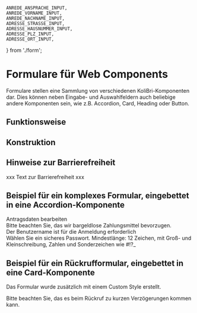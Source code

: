 	ANREDE_ANSPRACHE_INPUT,
	ANREDE_VORNAME_INPUT,
	ANREDE_NACHNAME_INPUT,
	ADRESSE_STRASSE_INPUT,
	ADRESSE_HAUSNUMMER_INPUT,
	ADRESSE_PLZ_INPUT,
	ADRESSE_ORT_INPUT,
} from './form';

<Meta title="Web Components/Form/Controlled_SAVE" argTypes={argTypes} />

# Formulare für Web Components

Formulare stellen eine Sammlung von verschiedenen KoliBri-Komponenten dar. Dies können neben Eingabe- und Auswahlfeldern auch
beliebige andere Komponenten sein, wie z.B. Accordion, Card, Heading oder Button.

## Funktionsweise

## Konstruktion

## Hinweise zur Barrierefreiheit

xxx Text zur Barrierefreiheit xxx

## Beispiel für ein komplexes Formular, eingebettet in eine Accordion-Komponente

<Canvas>
	<div>
		<kol-heading _level="2" class="mb-2 d-block">
			Antragsdaten bearbeiten
		</kol-heading>
		<kol-tabs _tabs="[{'_label': 'Persönliche Daten'},{'_label': 'Weitere Daten'},{'_label': 'Sonstiges'}]">
			<kol-form slot="tab-0" class="d-block p-2">
				<div className="my-2 d-grid gap-2">
					<kol-accordion _heading="Anrede" _level="3" _open>
						<div slot="content" className="d-block">
							<kol-controlled-input id="ansprache" _type="radio" style={{ display: 'block', padding: '1%', verticalAlign: 'top' }}></kol-controlled-input>
							<kol-controlled-input id="vorname" style={{ width: '50%', display: 'inline-block', padding: '1%', verticalAlign: 'top' }}></kol-controlled-input>
							<kol-controlled-input id="nachname" style={{ width: '50%', display: 'inline-block', padding: '1%', verticalAlign: 'top' }}></kol-controlled-input>
						</div>
					</kol-accordion>
					<kol-accordion _heading="Anschrift" _level="3">
						<div slot="content" className="d-block">
							<kol-controlled-input id="strasse" style={{ width: '50%', display: 'inline-block', padding: '1%', verticalAlign: 'top' }}></kol-controlled-input>
							<kol-controlled-input
								id="hausnummer"
								style={{ width: '50%', display: 'inline-block', padding: '1%', verticalAlign: 'top' }}
							></kol-controlled-input>
							<kol-controlled-input id="plz" style={{ width: '50%', display: 'inline-block', padding: '1%', verticalAlign: 'top' }}></kol-controlled-input>
							<kol-controlled-input id="ort" style={{ width: '50%', display: 'inline-block', padding: '1%', verticalAlign: 'top' }}></kol-controlled-input>
						</div>
					</kol-accordion>
				</div>
			</kol-form>
			<kol-form slot="tab-1" class="d-block p-2">
				<div className="my-2 d-grid gap-2">
					<kol-accordion _heading="Kontaktdaten" _level="3" _open>
						<div slot="content" className="m-2 d-grid gap-2">
							<kol-controlled-input id="telefon"></kol-controlled-input>
							<kol-controlled-input id="email"></kol-controlled-input>
						</div>
					</kol-accordion>
					<kol-accordion _heading="Zahlungsdaten" _level="3">
						<div slot="content" className="m-2 d-grid gap-2">
							<kol-controlled-input
								id="zahlart"
								_options={KoliBriDevHelper.stringifyJson([
									{ value: 'Bar', label: 'Bar' },
									{ value: 'Rechnung', label: 'Rechnung' },
									{ value: 'Lastschrift', label: 'Lastschrift' },
								])}
								_type="select"
							></kol-controlled-input>
							<kol-details _summary="Hinweis" _open>
								Bitte beachten Sie, das wir bargeldlose Zahlungsmittel bevorzugen.
							</kol-details>
							<kol-controlled-input id="inhaber"></kol-controlled-input>
							<kol-controlled-input id="iban"></kol-controlled-input>
							<kol-controlled-input id="bic"></kol-controlled-input>
							<kol-controlled-input id="bank"></kol-controlled-input>
						</div>
					</kol-accordion>
				</div>
			</kol-form>
			<kol-form slot="tab-2" class="d-block p-2">
				<div className="my-2 d-grid gap-2">
					<kol-accordion _heading="Kundenkonto" _level="1">
						<div slot="content">
							<div id="row1" style={{ display: 'flex' }}>
								<div style={{ width: '50%', padding: '0px 5px' }}>
									<kol-controlled-input
										_value=""
										_mandatory
										_name="username"
										id="username"
										_label="Benutzername"
										_placeholder="Benutzername"
									></kol-controlled-input>
									<kol-indented-text>Der Benutzername ist für die Anmeldung erforderlich</kol-indented-text>
								</div>
								<div style={{ width: '50%', padding: '0px 5px' }}>
									<kol-controlled-input _mandatory _name="password" id="password" _label="Passwort" _placeholder="Passwort"></kol-controlled-input>
									<kol-indented-text>
										Wählen Sie ein sicheres Passwort. Mindestlänge: 12 Zeichen, mit Groß- und Kleinschreibung, Zahlen und Sonderzeichen wie #!?_
									</kol-indented-text>
								</div>
							</div>
						</div>
					</kol-accordion>
					<kol-accordion _heading="Ihre Bestellung" _level="1">
						<div slot="content">
							<div id="row1" style={{ display: 'flex' }}>
								<div style={{ width: '100%', padding: '0px 5px' }}>
									<kol-table
										_caption="Ihre Bestellung"
										_orientation="vertical"
										_headers="[{'label':'Art.-Nr.:','key':'artnr'},{'label':'Artikel','key':'artikel'},{'label':'Anzahl','key':'anzahl'},{'label':'Einzelpreis','key':'ep'},{'label':'Gesamtpreis','key':'gp'}]"
										_data="[{'artnr':'123456','artikel':'Artikel 1','anzahl':'2','ep':'1299,00€','gp':'2598,00€'},{'artnr':'123456','artikel':'Artikel 2','anzahl':'2','ep':'1299,00€','gp':'2598,00€'},{'artnr':'123456','artikel':'Artikel 3','anzahl':'2','ep':'1299,00€','gp':'2598,00€'}]"
									></kol-table>
								</div>
							</div>
						</div>
					</kol-accordion>
					<kol-accordion _heading="Zusammenfassung" _level="1">
						<div slot="content">
							<div id="row1" style={{ display: 'flex' }}>
								<div style={{ width: '100%', padding: '0px 5px' }}>
									<kol-controlled-input
										_value=""
										_mandatory
										_name="acceptds"
										id="acceptds"
										_label="Ich habe die <kol-link _href='#'>Datenschutzerklärung</kol-link> gelesen und zur Kenntnis genommen"
										_type="checkbox"
									></kol-controlled-input>
									<kol-controlled-input
										_value=""
										_mandatory
										_name="acceptag"
										id="acceptag"
										_label="Ich habe die <kol-link _href='#'>Allgemeinen Geschäftsbedingungen</kol-link> gelesen und zur Kenntnis genommen"
										_type="checkbox"
									></kol-controlled-input>
									<kol-controlled-input
										_value=""
										_name="newsletter"
										id="newsletter"
										_label="Ich möchte den Newsletter abonnieren"
										_as-switch
										_type="checkbox"
									></kol-controlled-input>
									<kol-button _label="Absenden" _icon="icofont-envelope" />
								</div>
							</div>
						</div>
					</kol-accordion>
				</div>
			</kol-form>
		</kol-tabs>
		<kol-button-group class="mt-2 mb-4 d-inline-block float-end">
			<kol-button _label="Speichern" />
			<kol-button _label="Abbrechen" />
			<kol-button _label="Löschen" _disabled />
		</kol-button-group>
	</div>
</Canvas>

## Beispiel für ein Rückrufformular, eingebettet in eine Card-Komponente

Das Formular wurde zusätzlich mit einem Custom Style erstellt.

<Canvas>
	<div>
		<kol-badge _text="* Pflichtfeld" style={{ display: 'block', marginBottom: '10px' }} />
		<kol-card _headline="Rückruf anfordern" _level="1" style={{ display: 'block', border: '2px solid #000', padding: '10px' }}>
			<div slot="content">
				<div id="row1" style={{ display: 'flex' }}>
					<div style={{ width: '50%', padding: '0px 5px' }}>
						<kol-controlled-input
							_value="09:00"
							_mandatory
							_name="time"
							id="time"
							_label="Rückruf um"
							_options={KoliBriDevHelper.stringifyJson([
								{ value: '09:00', label: '09:00' },
								{ value: '10:00', label: '10:00' },
								{ value: '11:00', label: '11:00' },
								{ value: '12:00', label: '12:00' },
								{ value: '13:00', label: '13:00' },
							])}
							_type="select"
						></kol-controlled-input>
						<kol-indented-text>Bitte beachten Sie, das es beim Rückruf zu kurzen Verzögerungen kommen kann.</kol-indented-text>
					</div>
					<div style={{ width: '50%', padding: '0px 5px' }}></div>
				</div>
				<div id="row3" style={{ display: 'flex', marginTop: '10px' }}>
					<div style={{ width: '50%', padding: '0px 5px' }}>
						<kol-controlled-input _mandatory _name="name" id="name" _label="Name" _placeholder="Ihr Vor- und Nachname"></kol-controlled-input>
					</div>
					<div style={{ width: '50%', padding: '0px 5px' }}>
						<kol-controlled-input _name="firma" id="firma" _label="Firma" _placeholder="Ihre Firma"></kol-controlled-input>
					</div>
				</div>
				<div id="row4" style={{ display: 'flex', marginTop: '10px' }}>
					<div style={{ width: '100%', padding: '0px 5px' }}>
						<kol-controlled-input
							_name="bemerkungen"
							id="bemerkungen"
							_label="Bemerkungen"
							_placeholder="Ihre Bemerkungen"
							_type="textarea"
						></kol-controlled-input>
					</div>
				</div>
				<div id="row5" style={{ display: 'flex', marginTop: '10px' }}>
					<div style={{ width: '100%', padding: '0px 5px' }}>
						<kol-controlled-input
							_value=""
							_mandatory
							_name="acceptds"
							id="acceptds"
							_label="Ich habe die <kol-link _href='#'>Datenschutzerklärung</kol-link> gelesen und zur Kenntnis genommen"
							_type="checkbox"
						></kol-controlled-input>
						<kol-controlled-input
							_value=""
							_mandatory
							_name="acceptag"
							id="acceptag"
							_label="Ich habe die <kol-link _href='#'>Allgemeinen Geschäftsbedingungen</kol-link> gelesen und zur Kenntnis genommen"
							_type="checkbox"
						></kol-controlled-input>
						<kol-button _label="Rückruf anfordern" _icon="icofont-phone" />
					</div>
				</div>
			</div>
		</kol-card>
	</div>
</Canvas>

<script>
	() =>
	{setTimeout(() => {
		document.querySelector('#ansprache')._control = ANREDE_ANSPRACHE_INPUT;
		document.querySelector('#ansprache')._options = [
			{
				label: 'Herr',
				value: 'Herr',
			},
			{
				label: 'Frau',
				value: 'Frau',
			},
		];
		document.querySelector('#vorname')._control = ANREDE_VORNAME_INPUT;
		document.querySelector('#nachname')._control = ANREDE_NACHNAME_INPUT;
		document.querySelector('#strasse')._control = ADRESSE_STRASSE_INPUT;
		document.querySelector('#hausnummer')._control = ADRESSE_HAUSNUMMER_INPUT;
		document.querySelector('#plz')._control = ADRESSE_PLZ_INPUT;
		document.querySelector('#ort')._control = ADRESSE_ORT_INPUT;
	}, 1000)}
</script>
